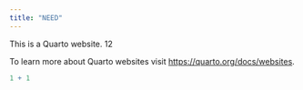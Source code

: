 ```yaml
---
title: "NEED"
---
```


This is a Quarto website. 12

To learn more about Quarto websites visit <https://quarto.org/docs/websites>.

```r
1 + 1
```
